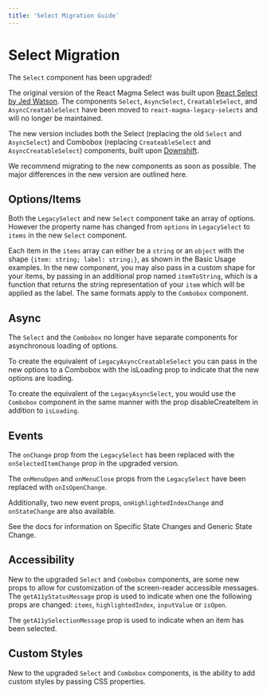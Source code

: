 ```yaml
---
title: 'Select Migration Guide'
---
```



# Select Migration

The `Select` component has been upgraded!

The original version of the React Magma <Link to="/api/legacy-select">Select</Link> was built upon [React Select by Jed Watson](https://react-select.com/home).
The components `Select`, `AsyncSelect`, `CreatableSelect`, and `AsyncCreatableSelect` have been moved to `react-magma-legacy-selects` and will no longer be maintained.

The new version includes both the <Link to="/api/downshift-select">Select</Link> (replacing the old `Select` and `AsyncSelect`) and <Link to="/api/Combobox">Combobox</Link> (replacing `CreateableSelect` and `AsyncCreatableSelect`) components, built upon [Downshift](https://www.downshift-js.com/).

We recommend migrating to the new components as soon as possible. The major differences in the new version are outlined here.

## Options/Items

Both the `LegacySelect` and new `Select` component take an array of options. However the property name has changed from `options` in `LegacySelect` to `items` in the new `Select` component.

Each item in the `items` array can either be a `string` or an `object` with the shape `{item: string; label: string;}`, as shown in the <Link to="/api/downshift-select/#basic_usage">Basic Usage examples</Link>.
In the new component, you may also pass in a <Link to="/api/downshift-select/#custom_items">custom shape for your items</Link>, by passing in an additional prop named `itemToString`,
which is a function that returns the string representation of your `item` which will be applied as the label. The same formats apply to the `Combobox` component.

## Async

The `Select` and the `Combobox` no longer have separate components for asynchronous loading of options.

To create the equivalent of `LegacyAsyncCreatableSelect` you can pass in the new options to a <Link to="/api/combobox/#async">Combobox with the isLoading prop</Link> to indicate that the new options are loading.

To create the equivalent of the `LegacyAsyncSelect`, you would use the `Combobox` component in the same manner with the prop <Link to="/api/combobox/#disable_create_item">disableCreateItem</Link> in addition to `isLoading`.

## Events

The `onChange` prop from the `LegacySelect` has been replaced with the `onSelectedItemChange` prop in the upgraded version.

The `onMenuOpen` and `onMenuClose` props from the `LegacySelect` have been replaced with `onIsOpenChange`.

Additionally, two new event props, `onHighlightedIndexChange` and `onStateChange` are also available.

See the docs for information on <Link to="/api/downshift-select/#specific_state_changes">Specific State Changes</Link> and <Link to="/api/downshift-select/#generic_state_change">Generic State Change</Link>.

## Accessibility

New to the upgraded `Select` and `Combobox` components, are some new props to allow for <Link to="/api/downshift-select/#accessibility">customization of the screen-reader accessible messages</Link>.
The `getA11yStatusMessage` prop is used to indicate when one the following props are changed: `items`, `highlightedIndex`, `inputValue` or `isOpen`.

The `getA11ySelectionMessage` prop is used to indicate when an item has been selected.

## Custom Styles

New to the upgraded `Select` and `Combobox` components, is the ability to add <Link to="/api/downshift-select/#custom_styles">custom styles</Link> by passing CSS properties.
